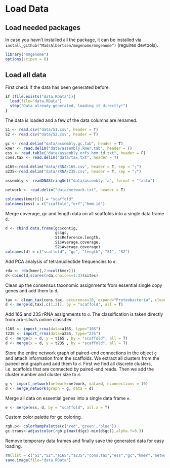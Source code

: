 Load Data
=======================================

## Load needed packages

In case you havn't installed all the package, it can be installed via `install_github("MadsAlbertsen/mmgenome/mmgenome")` (reguires devtools).
```r
library("mmgenome")
options(scipen = 8)
```

## Load all data

First check if the data has been generated before.
```r
if (file.exists("data.RData")){
  load(file="data.RData")
  stop("Data already generated, loading it directly!")  
}
```

The data is loaded and a few of the data columns are renamed.
```r
S1 <- read.csv("data/S1.csv", header = T)               
S2 <- read.csv("data/S2.csv", header = T)

gc <- read.delim("data/assembly.gc.tab", header = T)
kmer <- read.delim("data/assembly.kmer.tab", header = T)
ess <- read.table("data/assembly.orfs.hmm.id.txt", header = F)
cons.tax <- read.delim("data/tax.txt", header = T)

a16S<-read.delim("data/rRNA/16S.csv", header = T, sep = ";")
a23S<-read.delim("data/rRNA/23S.csv", header = T, sep = ";")

assembly <- readDNAStringSet("data/assembly.fa", format = "fasta")

network <- read.delim("data/network.txt", header = T)

colnames(kmer)[1] = "scaffold"
colnames(ess) = c("scaffold","orf","hmm.id")
```

Merge coverage, gc and length data on all scaffolds into a single data frame `d`.
```r
d <- cbind.data.frame(gc$contig,                       
                      gc$gc, 
                      S1$Reference.length,
                      S1$Average.coverage, 
                      S2$Average.coverage)
colnames(d) = c("scaffold", "gc", "length", "S1", "S2")
```

Add PCA analysis of tetranucleotide frequencies to `d`.
```r
rda <- rda(kmer[,2:ncol(kmer)])
d<-cbind(d,scores(rda,choices=1:3)$sites)
```

Clean up the consensus taxonomic assignments from essential single copy genes and add them to `d`.
```r
tax <- clean_tax(cons.tax, occurence=20, expand="Proteobacteria", clean = T)
d <- merge(d,tax[,c(1,2)], by = "scaffold", all = T)
```

Add 16S and 23S rRNA assignments to `d`. The classification is taken directly from arb-silva's online classifier.
```r
t16S <- import_rrna(data=a16S, type="16S")
t23S <- import_rrna(data=a23S, type="23S")
d <- merge(x = d, y = t16S , by = "scaffold", all = T)
d <- merge(x = d, y = t23S , by = "scaffold", all = T)
```

Store the entire network graph of paired-end connections in the object `g` and attach information from the scaffolds. We extract all clusters from the paired-end graph and add them to `d`. First we find all discrete clusters, i.e. scaffolds that are connected by paired-end reads. Then we add the cluster number and cluster size to `d`.
```r
g <- import_network(network=network, data=d, nconnections = 10)
d <- merge_network(graph = g, data = d)
```

Merge all data on essential genes into a single data frame `e`.
```r
e <- merge(ess, d, by = "scaffold", all.x = T)
```

Custom color palette for gc coloring.
```r
rgb.p<- colorRampPalette(c('red','green','blue'))
gc.trans<-adjustcolor(rgb.p(max(d$gc)-min(d$gc)),alpha.f=0.3)
```


Remove temporary data frames and finally save the generated data for easy loading.
```r
rm(list = c("S1","S2","a16S","a23S","cons.tax","ess","gc","kmer","network","t16S","t23S","rda","rgb.p","tax"))
save.image(file="data.RData")
```

